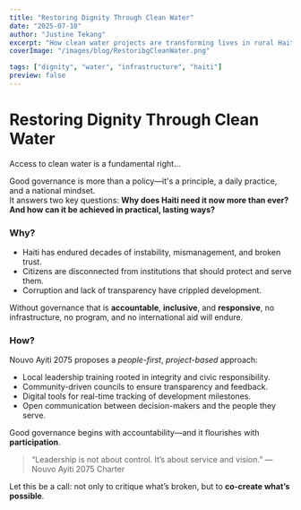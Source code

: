 ```yaml
---
title: "Restoring Dignity Through Clean Water"
date: "2025-07-18"
author: "Justine Tekang"
excerpt: "How clean water projects are transforming lives in rural Haiti."
coverImage: "/images/blog/RestoribgCleanWater.png"

tags: ["dignity", "water", "infrastructure", "haiti"]
preview: false
---
```


# Restoring Dignity Through Clean Water

Access to clean water is a fundamental right...

Good governance is more than a policy—it's a principle, a daily practice, and a national mindset.  
It answers two key questions: **Why does Haiti need it now more than ever? And how can it be achieved in practical, lasting ways?**

### Why?

- Haiti has endured decades of instability, mismanagement, and broken trust.
- Citizens are disconnected from institutions that should protect and serve them.
- Corruption and lack of transparency have crippled development.

Without governance that is **accountable**, **inclusive**, and **responsive**, no infrastructure, no program, and no international aid will endure.

### How?

Nouvo Ayiti 2075 proposes a _people-first_, _project-based_ approach:

- Local leadership training rooted in integrity and civic responsibility.
- Community-driven councils to ensure transparency and feedback.
- Digital tools for real-time tracking of development milestones.
- Open communication between decision-makers and the people they serve.

Good governance begins with accountability—and it flourishes with **participation**.

> “Leadership is not about control. It’s about service and vision.” — Nouvo Ayiti 2075 Charter

Let this be a call: not only to critique what’s broken, but to **co-create what’s possible**.
